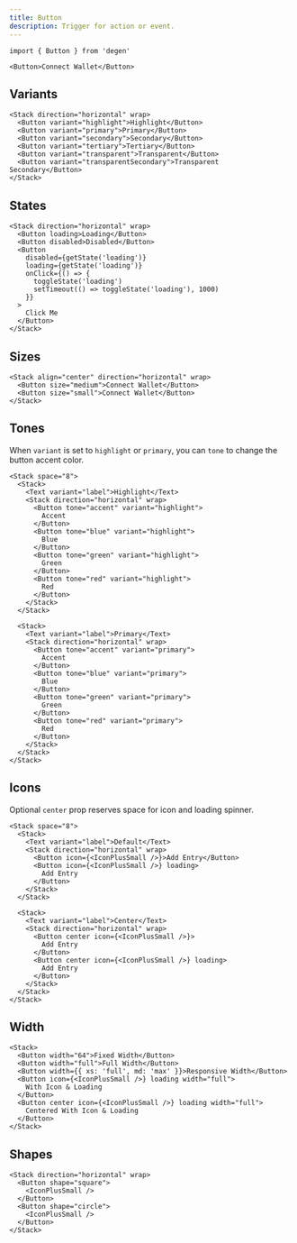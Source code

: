 ```yaml
---
title: Button
description: Trigger for action or event.
---
```


```tsx
import { Button } from 'degen'
```

```tsx expand=true live=true
<Button>Connect Wallet</Button>
```

## Variants

```tsx live=true
<Stack direction="horizontal" wrap>
  <Button variant="highlight">Highlight</Button>
  <Button variant="primary">Primary</Button>
  <Button variant="secondary">Secondary</Button>
  <Button variant="tertiary">Tertiary</Button>
  <Button variant="transparent">Transparent</Button>
  <Button variant="transparentSecondary">Transparent Secondary</Button>
</Stack>
```

## States

```tsx live=true
<Stack direction="horizontal" wrap>
  <Button loading>Loading</Button>
  <Button disabled>Disabled</Button>
  <Button
    disabled={getState('loading')}
    loading={getState('loading')}
    onClick={() => {
      toggleState('loading')
      setTimeout(() => toggleState('loading'), 1000)
    }}
  >
    Click Me
  </Button>
</Stack>
```

## Sizes

```tsx live=true
<Stack align="center" direction="horizontal" wrap>
  <Button size="medium">Connect Wallet</Button>
  <Button size="small">Connect Wallet</Button>
</Stack>
```

## Tones

When `variant` is set to `highlight` or `primary`, you can `tone` to change the button accent color.

```tsx live=true
<Stack space="8">
  <Stack>
    <Text variant="label">Highlight</Text>
    <Stack direction="horizontal" wrap>
      <Button tone="accent" variant="highlight">
        Accent
      </Button>
      <Button tone="blue" variant="highlight">
        Blue
      </Button>
      <Button tone="green" variant="highlight">
        Green
      </Button>
      <Button tone="red" variant="highlight">
        Red
      </Button>
    </Stack>
  </Stack>

  <Stack>
    <Text variant="label">Primary</Text>
    <Stack direction="horizontal" wrap>
      <Button tone="accent" variant="primary">
        Accent
      </Button>
      <Button tone="blue" variant="primary">
        Blue
      </Button>
      <Button tone="green" variant="primary">
        Green
      </Button>
      <Button tone="red" variant="primary">
        Red
      </Button>
    </Stack>
  </Stack>
</Stack>
```

## Icons

Optional `center` prop reserves space for icon and loading spinner.

```tsx live=true
<Stack space="8">
  <Stack>
    <Text variant="label">Default</Text>
    <Stack direction="horizontal" wrap>
      <Button icon={<IconPlusSmall />}>Add Entry</Button>
      <Button icon={<IconPlusSmall />} loading>
        Add Entry
      </Button>
    </Stack>
  </Stack>

  <Stack>
    <Text variant="label">Center</Text>
    <Stack direction="horizontal" wrap>
      <Button center icon={<IconPlusSmall />}>
        Add Entry
      </Button>
      <Button center icon={<IconPlusSmall />} loading>
        Add Entry
      </Button>
    </Stack>
  </Stack>
</Stack>
```

## Width

```tsx live=true
<Stack>
  <Button width="64">Fixed Width</Button>
  <Button width="full">Full Width</Button>
  <Button width={{ xs: 'full', md: 'max' }}>Responsive Width</Button>
  <Button icon={<IconPlusSmall />} loading width="full">
    With Icon & Loading
  </Button>
  <Button center icon={<IconPlusSmall />} loading width="full">
    Centered With Icon & Loading
  </Button>
</Stack>
```

## Shapes

```tsx live=true
<Stack direction="horizontal" wrap>
  <Button shape="square">
    <IconPlusSmall />
  </Button>
  <Button shape="circle">
    <IconPlusSmall />
  </Button>
</Stack>
```
